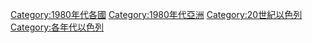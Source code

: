 [[Category:1980年代各國|Category:1980年代各國]]
[[Category:1980年代亞洲|Category:1980年代亞洲]]
[[Category:20世紀以色列|Category:20世紀以色列]]
[[Category:各年代以色列|Category:各年代以色列]]